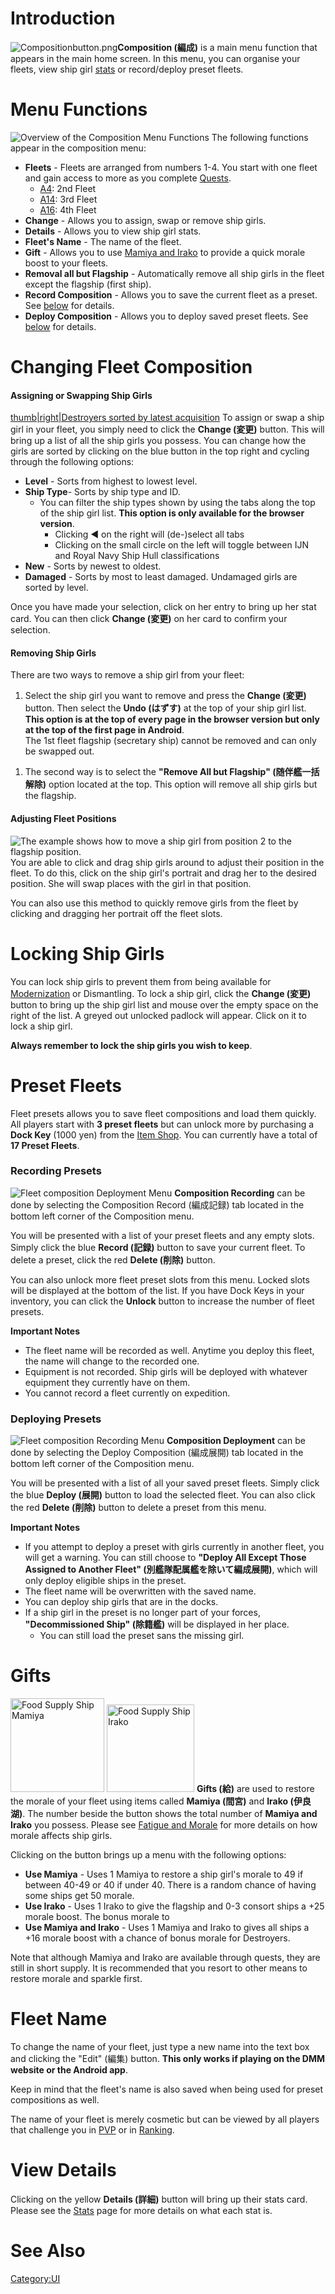 =Introduction=

[[File:Compositionbutton.png|right]]'''Composition (編成)''' is a main menu function that appears in the main home screen. In this menu, you can organise your fleets, view ship girl [[Stats|stats]] or record/deploy preset fleets.

=Menu Functions=
[[File:Composition_Menu.png|thumb|right|Overview of the Composition Menu Functions]]
The following functions appear in the composition menu:

*'''Fleets''' - Fleets are arranged from numbers 1-4. You start with one fleet and  gain access to more as you complete [[Quests]].
** [[Quests#A4|A4]]: 2nd Fleet
** [[Quests#A14|A14]]: 3rd Fleet
** [[Quests#A16|A16]]: 4th Fleet
*'''Change''' - Allows you to assign, swap or remove ship girls.
*'''Details''' - Allows you to view ship girl stats.
*'''Fleet's Name''' - The name of the fleet. 
*'''Gift''' - Allows you to use [[Morale_and_Fatigue#Provisions|Mamiya and Irako]] to provide a quick morale boost to your fleets.
*'''Removal all but Flagship''' - Automatically remove all ship girls in the fleet except the flagship (first ship).
*'''Record Composition''' - Allows you to save the current fleet as a preset. See [[Composition#Preset Fleets|below]] for details.
*'''Deploy Composition''' - Allows you to deploy saved preset fleets. See [[Composition#Preset Fleets|below]] for details.

=Changing Fleet Composition=

====Assigning or Swapping Ship Girls====
[[file:Composition_Ship_List.png|thumb|right|Destroyers sorted by latest acquisition]]
To assign or swap a ship girl in your fleet, you simply need to click the '''Change (変更)''' button. This will bring up a list of all the ship girls you possess. You can change how the girls are sorted by clicking on the blue button in the top right and cycling through the following options: 

*'''Level''' - Sorts from highest to lowest level.
*'''Ship Type'''- Sorts by ship type and ID. 
** You can filter the ship types shown by using the tabs along the top of the ship girl list. '''This option is only available for the browser version'''.
*** Clicking ◀ on the right will (de-)select all tabs
*** Clicking on the small circle on the left will toggle between IJN and Royal Navy Ship Hull classifications
*'''New''' - Sorts by newest to oldest.
*'''Damaged''' - Sorts by most to least damaged. Undamaged girls are sorted by level.

Once you have made your selection, click on her entry to bring up her stat card. You can then click '''Change (変更)''' on her card to confirm your selection.

====Removing Ship Girls====
There are two ways to remove a ship girl from your fleet: 

# Select the ship girl you want to remove and press the '''Change (変更)''' button. Then select the '''Undo (はずす)''' at the top of your ship girl list. '''This option is at the top of every page in the browser version but only at the top of the first page in Android'''. <br>The 1st fleet flagship (secretary ship) cannot be removed and can only be swapped out.

# The second way is to select the '''"Remove All but Flagship" (随伴艦一括解除)''' option located at the top. This option will remove all ship girls but the flagship.

====Adjusting Fleet Positions====
[[File:Clickinganddraggingcomp.png|thumb|right|The example shows how to move a ship girl from position 2 to the flagship position.]]
You are able to click and drag ship girls around to adjust their position in the fleet. To do this, click on the ship girl's portrait and drag her to the desired position. She will swap places with the girl in that position.

You can also use this method to quickly remove girls from the fleet by clicking and dragging her portrait off the fleet slots.

=Locking Ship Girls=
You can lock ship girls to prevent them from being available for [[Modernization]] or Dismantling. To lock a ship girl, click the '''Change (変更)''' button to bring up the ship girl list and mouse over the empty space on the right of the list. A greyed out unlocked padlock will appear. Click on it to lock a ship girl.

'''Always remember to lock the ship girls you wish to keep'''.

=Preset Fleets=

Fleet presets allows you to save fleet compositions and load them quickly. All players start with '''3 preset fleets''' but can unlock more by purchasing a '''Dock Key''' (1000 yen) from the [[Shop|Item Shop]]. You can currently have a total of '''17 Preset Fleets'''. 

===Recording Presets===
[[File:comprecord.png|right|thumb|Fleet composition Deployment Menu]]
'''Composition Recording''' can be done by selecting the Composition Record (編成記録) tab located in the bottom left corner of the Composition menu.

You will be presented with a list of your preset fleets and any empty slots. Simply click the blue '''Record (記録)''' button to save your current fleet. To delete a preset, click the red '''Delete (削除)''' button.  

You can also unlock more fleet preset slots from this menu. Locked slots will be displayed at the bottom of the list. If you have Dock Keys in your inventory, you can click the '''Unlock''' button to increase the number of fleet presets.

'''Important Notes'''
* The fleet name will be recorded as well. Anytime you deploy this fleet, the name will change to the recorded one.
* Equipment is not recorded. Ship girls will be deployed with whatever equipment they currently have on them.
* You cannot record a fleet currently on expedition.

===Deploying Presets===
[[File:deploycomp.png|right|thumb|Fleet composition Recording Menu]]
'''Composition Deployment''' can be done by selecting the Deploy Composition (編成展開) tab located in the bottom left corner of the Composition menu.

You will be presented with a list of all your saved preset fleets. Simply click the blue '''Deploy (展開)''' button to load the selected fleet. You can also click the red '''Delete (削除)''' button to delete a preset from this menu. 

'''Important Notes'''
* If you attempt to deploy a preset with girls currently in another fleet, you will get a warning. You can still choose to '''"Deploy All Except Those Assigned to Another Fleet" (別艦隊配属艦を除いて編成展開)''', which will only deploy eligible ships in the preset.
* The fleet name will be overwritten with the saved name.
* You can deploy ship girls that are in the docks.
* If a ship girl in the preset is no longer part of your forces, '''"Decommissioned Ship" (除籍艦)''' will be displayed in her place.
** You can still load the preset sans the missing girl.

=Gifts=
[[File:ShipMamiya.png|thumb|150px|left|Food Supply Ship Mamiya]] [[File:ShipIrako.png|thumb|140px|right|Food Supply Ship Irako]]
'''Gifts (給)''' are used to restore the morale of your fleet using items called '''Mamiya (間宮)''' and '''Irako (伊良湖)'''. The number beside the button shows the total number of '''Mamiya and Irako''' you possess. Please see [[Fatigue and Morale]] for more details on how morale affects ship girls.

Clicking on the button brings up a menu with the following options:

* '''Use Mamiya''' - Uses 1 Mamiya to restore a ship girl's morale to 49 if between 40-49 or 40 if under 40. There is a random chance of having some ships get 50 morale.
* '''Use Irako''' - Uses 1 Irako to give the flagship and 0-3 consort ships a +25 morale boost. The bonus morale to 
* '''Use Mamiya and Irako''' -  Uses 1 Mamiya and Irako to gives all ships a +16 morale boost with a chance of bonus morale for Destroyers.

Note that although Mamiya and Irako are available through quests, they are still in short supply. It is recommended that you resort to other means to restore morale and sparkle first.

=Fleet Name=
To change the name of your fleet, just type a new name into the text box and clicking the "Edit" (編集) button. '''This only works if playing on the DMM website or the Android app'''.

Keep in mind that the fleet's name is also saved when being used for preset compositions as well.

The name of your fleet is merely cosmetic but can be viewed by all players that challenge you in [[PVP]] or in [[Experience_and_Rank|Ranking]].

=View Details=
Clicking on the yellow '''Details (詳細)''' button will bring up their stats card. Please see the [[Stats]] page for more details on what each stat is.

=See Also=
{{Mechanics}}
[[Category:UI]]